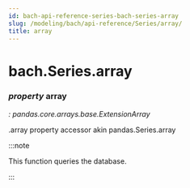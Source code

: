 ```yaml
---
id: bach-api-reference-series-bach-series-array
slug: /modeling/bach/api-reference/Series/array/
title: array
---
```


# bach.Series.array

<div className="property">

### <span className="type-annotation"><em>property </em></span> <span className="name">array</span>

<span className="type-annotation"><em>

: pandas.core.arrays.base.ExtensionArray

</em></span> 


<div className="content">

.array property accessor akin pandas.Series.array

:::note

This function queries the database.


:::


</div>


</div>
